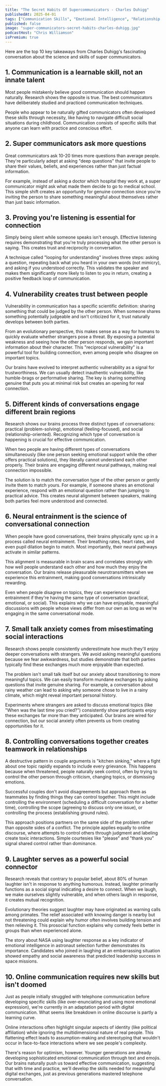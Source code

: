 ```yaml
---
title: "The Secret Habits Of Supercommunicators - Charles Duhigg"
publishedAt: 2025-04-01
tags: ["Communication Skills", "Emotional Intelligence", "Relationship Psychology"]
published: false
image: "super-communicators-secret-habits-charles-duhigg.jpg"
podcastHost: "Chris Williamson"
isPremium: true
---
```



<PodcastSummaryPageLayout frontmatter={frontmatter}>

Here are the top 10 key takeaways from Charles Duhigg's fascinating conversation about the science and skills of super communicators.

## 1. Communication is a learnable skill, not an innate talent

Most people mistakenly believe good communication should happen naturally. Research shows the opposite is true. The best communicators have deliberately studied and practiced communication techniques.

People who appear to be naturally gifted communicators often developed these skills through necessity, like having to navigate difficult social situations during childhood. Communication consists of specific skills that anyone can learn with practice and conscious effort.

## 2. Super communicators ask more questions

Great communicators ask 10-20 times more questions than average people. They're particularly adept at asking "deep questions" that invite people to share their values, beliefs, and experiences rather than just factual information.

For example, instead of asking a doctor which hospital they work at, a super communicator might ask what made them decide to go to medical school. This simple shift creates an opportunity for genuine connection since you're inviting the person to share something meaningful about themselves rather than just basic information.

## 3. Proving you're listening is essential for connection

Simply being silent while someone speaks isn't enough. Effective listening requires demonstrating that you're truly processing what the other person is saying. This creates trust and reciprocity in conversation.

A technique called "looping for understanding" involves three steps: asking a question, repeating back what you heard in your own words (not mimicry), and asking if you understood correctly. This validates the speaker and makes them significantly more likely to listen to you in return, creating a positive feedback loop of communication.

## 4. Vulnerability creates trust between people

Vulnerability in communication has a specific scientific definition: sharing something that could be judged by the other person. When someone shares something potentially judgeable and isn't criticized for it, trust naturally develops between both parties.

From an evolutionary perspective, this makes sense as a way for humans to quickly evaluate whether strangers pose a threat. By exposing a potential weakness and seeing how the other person responds, we gain important information about their character. This "reciprocal vulnerability" is a powerful tool for building connection, even among people who disagree on important topics.

Our brains have evolved to interpret authentic vulnerability as a signal for trustworthiness. We can usually detect inauthentic vulnerability, like humble-brags or performative sharing. The key is sharing something genuine that puts you at minimal risk but creates an opening for real connection.

## 5. Different kinds of conversations engage different brain regions

Research shows our brains process three distinct types of conversations: practical (problem-solving), emotional (feeling-focused), and social (relationship-oriented). Recognizing which type of conversation is happening is crucial for effective communication.

When two people are having different types of conversations simultaneously (like one person seeking emotional support while the other offers practical solutions), they literally cannot understand each other properly. Their brains are engaging different neural pathways, making real connection impossible.

The solution is to match the conversation type of the other person or gently invite them to match yours. For example, if someone shares an emotional experience, respond with an emotional question rather than jumping to practical advice. This creates neural alignment between speakers, making both parties feel more understood and connected.

## 6. Neural entrainment is the science of conversational connection

When people have good conversations, their brains physically sync up in a process called neural entrainment. Their breathing rates, heart rates, and even pupil dilation begin to match. Most importantly, their neural pathways activate in similar patterns.

This alignment is measurable in brain scans and correlates strongly with how well people understand each other and how much they enjoy the conversation. Our brains release pleasurable neurotransmitters when we experience this entrainment, making good conversations intrinsically rewarding.

Even when people disagree on topics, they can experience neural entrainment if they're having the same type of conversation (practical, emotional, or social). This explains why we can have enjoyable, meaningful discussions with people whose views differ from our own as long as we're engaging in the same conversational mode.

## 7. Small talk anxiety comes from misestimating social interactions

Research shows people consistently underestimate how much they'll enjoy deeper conversations with strangers. We avoid asking meaningful questions because we fear awkwardness, but studies demonstrate that both parties typically find these exchanges much more enjoyable than expected.

The problem isn't small talk itself but our anxiety about transitioning to more meaningful topics. We can easily transform mundane exchanges by asking questions that invite genuine sharing. For example, a conversation about rainy weather can lead to asking why someone chose to live in a rainy climate, which might reveal important personal history.

Experiments where strangers are asked to discuss emotional topics (like "When was the last time you cried?") consistently show participants enjoy these exchanges far more than they anticipated. Our brains are wired for connection, but our social anxiety often prevents us from creating opportunities for it.

## 8. Controlling conversations together creates teamwork in relationships

A destructive pattern in couple arguments is "kitchen sinking," where a fight about one topic rapidly expands to include every grievance. This happens because when threatened, people naturally seek control, often by trying to control the other person through criticism, changing topics, or dismissing emotions.

Successful couples don't avoid disagreements but approach them as teammates by finding things they can control together. This might include controlling the environment (scheduling a difficult conversation for a better time), controlling the scope (agreeing to discuss only one issue), or controlling the process (establishing ground rules).

This approach positions partners on the same side of the problem rather than opposite sides of a conflict. The principle applies equally to online discourse, where attempts to control others through judgment and labeling create toxic interactions. Simple courtesies like "please" and "thank you" signal shared control rather than dominance.

## 9. Laughter serves as a powerful social connector

Research reveals that contrary to popular belief, about 80% of human laughter isn't in response to anything humorous. Instead, laughter primarily functions as a social signal indicating a desire to connect. When we laugh, we make ourselves slightly vulnerable, and when others laugh in response, it creates mutual recognition.

Evolutionary theories suggest laughter may have originated as warning calls among primates. The relief associated with knowing danger is nearby but not threatening could explain why humor often involves building tension and then relieving it. This prosocial function explains why comedy feels better in groups than when experienced alone.

The story about NASA using laughter response as a key indicator of emotional intelligence in astronaut selection further demonstrates its importance. Candidates who joined in laughing at an embarrassing situation showed empathy and social awareness that predicted leadership success in space missions.

## 10. Online communication requires new skills but isn't doomed

Just as people initially struggled with telephone communication before developing specific skills (like over-enunciating and using more emotional expression), we're currently in an adaptation period with digital communication. What seems like breakdown in online discourse is partly a learning curve.

Online interactions often highlight singular aspects of identity (like political affiliation) while ignoring the multidimensional nature of real people. This flattening effect leads to assumption-making and stereotyping that wouldn't occur in face-to-face interactions where we see people's complexity.

There's reason for optimism, however. Younger generations are already developing sophisticated emotional communication through text and emojis. Our brains naturally push us toward effective communication, suggesting that with time and practice, we'll develop the skills needed for meaningful digital exchanges, just as previous generations mastered telephone conversation.

</PodcastSummaryPageLayout>
